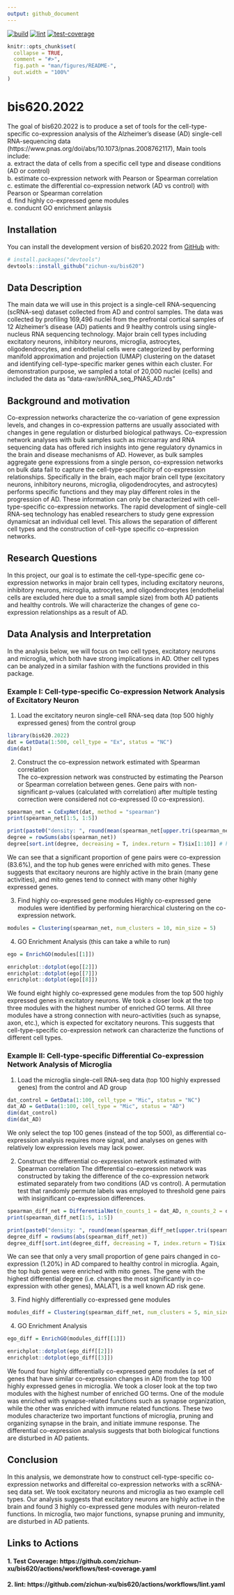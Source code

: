 ```yaml
---
output: github_document
---
```

[![build](https://github.com/zichun-xu/bis620/actions/workflows/R-CMD-check.yaml/badge.svg)](https://github.com/zichun-xu/bis620/actions/workflows/R-CMD-check.yaml)
[![lint](https://github.com/zichun-xu/bis620/actions/workflows/lint.yaml/badge.svg)](https://github.com/zichun-xu/bis620/actions/workflows/lint.yaml)
[![test-coverage](https://github.com/zichun-xu/bis620/actions/workflows/test-coverage.yaml/badge.svg)](https://github.com/zichun-xu/bis620/actions/workflows/test-coverage.yaml)

<!-- README.md is generated from README.Rmd. Please edit that file -->

```r
knitr::opts_chunk$set(
  collapse = TRUE,
  comment = "#>",
  fig.path = "man/figures/README-",
  out.width = "100%"
)
```

# bis620.2022

<!-- badges: start -->
<!-- badges: end -->

The goal of bis620.2022 is to produce a set of tools for the cell-type-specific co-expression analysis of the Alzheimer's disease (AD) single-cell RNA-sequencing data (https://www.pnas.org/doi/abs/10.1073/pnas.2008762117), Main tools include:\
a. extract the data of cells from a specific cell type and disease conditions (AD or control)\
b. estimate co-expression network with Pearson or Spearman correlation\
c. estimate the differential co-expression network (AD vs control) with Pearson or Spearman correlation\
d. find highly co-expressed gene modules\
e. conducnt GO enrichment anlaysis

## Installation

You can install the development version of bis620.2022 from [GitHub](https://github.com/) with:

``` r
# install.packages("devtools")
devtools::install_github("zichun-xu/bis620")
```

## Data Description
The main data we will use in this project is a single-cell RNA-sequencing (scRNA-seq) dataset collected from AD and control samples. The data was collected by profiling 169,496 nuclei from the prefrontal cortical samples of 12 Alzheimer's disease (AD) patients and 9 healthy controls using single-nucleus RNA sequencing technology. Major brain cell types including excitatory neurons, inhibitory neurons, microglia, astrocytes, oligodendrocytes, and endothelial cells were categorized by performing manifold approximation and projection (UMAP) clustering on the dataset and identifying cell-type-specific marker genes within each cluster. For demonstration purpose, we sampled a total of 20,000 nuclei (cells) and included the data as "data-raw/snRNA_seq_PNAS_AD.rds"

## Background and motivation
Co-expression networks characterize the co-variation of gene expression levels, and changes in co-expression patterns are usually associated with changes in gene regulation or disturbed biological pathways. Co-expression network analyses with bulk samples such as microarray and RNA sequencing data has offered rich insights into gene regulatory dynamics in the brain and disease mechanisms of AD. However, as bulk samples aggregate gene expressions from a single person, co-expression networks on bulk data fail to capture the cell-type-specificity of co-expression relationships. Specifically in the brain, each major brain cell type (excitatory neurons, inhibitory neurons, microglia, oligodendrocytes, and astrocytes) performs specific functions and they may play different roles in the progression of AD.  These information can only be characterized with cell-type-specific co-expression networks. The rapid development of single-cell RNA-seq technology has enabled researchers to study gene expression dynamicsat an individual cell level. This allows the separation of different cell types and the construction of cell-type specific co-expression networks.

## Research Questions
In this project, our goal is to estimate the cell-type-specific gene co-expression networks in major brain cell types, including  excitatory neurons, inhibitory neurons, microglia, astrocytes, and oligodendrocytes (endothelial cells are excluded here due to a small sample size) from both AD patients and healthy controls. We will characterize the changes of gene co-expression relationships as a result of AD.


## Data Analysis and Interpretation
 In the analysis below, we will focus on two cell types, excitatory neurons and microglia, which both have strong implications in AD. Other cell types can be analyzed in a similar fashion with the functions provided in this package. 
 
### Example I: Cell-type-specific Co-expression Network Analysis of Excitatory Neuron

1. Load the excitatory neuron single-cell RNA-seq data (top 500 highly expressed genes) from the control group 
```r
library(bis620.2022)
dat = GetData(1:500, cell_type = "Ex", status = "NC")
dim(dat)
```

2. Construct the co-expression network estimated with Spearman correlation\
The co-expression network was constructed by estimating the Pearson or Spearman correlation between genes. Gene pairs with non-significant p-values (calculated with correlation) after multiple testing correction were considered not co-expressed (0 co-expression). 
```r
spearman_net = CoExpNet(dat, method = "spearman")
print(spearman_net[1:5, 1:5])
```


```r
print(paste0("density: ", round(mean(spearman_net[upper.tri(spearman_net)] != 0), digits = 3)))
degree = rowSums(abs(spearman_net))
degree[sort.int(degree, decreasing = T, index.return = T)$ix[1:10]] # hub genes
```
We can see that a significant proportion of gene pairs were co-expression (83.6%), and the top hub genes were enriched with mito genes. These suggests that excitaory neurons are highly active in the brain (many gene activities), and mito genes tend to connect with many other highly expressed genes. 

3. Find highly co-expressed gene modules
Highly co-expressed gene modules were identified by performing hierarchical clustering on the co-expression network. 
```r
modules = Clustering(spearman_net, num_clusters = 10, min_size = 5)
```

4. GO Enrichment Analysis (this can take a while to run)
```r
ego = EnrichGO(modules[[1]])
```

```r
enrichplot::dotplot(ego[[2]])
enrichplot::dotplot(ego[[7]])
enrichplot::dotplot(ego[[8]])
```
We found eight highly co-expressed gene modules from the top 500 highly expressed genes in excitatory neurons. We took a closer look at the top three modules with the highest number of enriched GO terms. All three modules have a strong connection with neuro-activities (such as synapse, axon, etc.), which is expected for excitatory neurons. This suggests that cell-type-specific co-expression network can characterize the functions of different cell types. 

### Example II: Cell-type-specific Differential Co-expression Network Analysis of Microglia

1. Load the microglia single-cell RNA-seq data (top 100 highly expressed genes) from the control and AD group 
```r
dat_control = GetData(1:100, cell_type = "Mic", status = "NC")
dat_AD = GetData(1:100, cell_type = "Mic", status = "AD")
dim(dat_control)
dim(dat_AD)
```
We only select the top 100 genes (instead of the top 500), as differential co-expression analysis requires more signal, and analyses on genes with relatively low expression levels may lack power. 

2. Construct the differential co-expression network estimated with Spearman correlation
The differential co-expression network was constructed by taking the difference of the co-expression network estimated separately from two conditions (AD vs control). A permutation test that randomly permute labels was employed to threshold gene pairs with insignificant co-expression differences. 
```r
spearman_diff_net = DifferentialNet(n_counts_1 = dat_AD, n_counts_2 = dat_control, method = "spearman", rep = 100, seed = 20221220)
print(spearman_diff_net[1:5, 1:5])
```

```r
print(paste0("density: ", round(mean(spearman_diff_net[upper.tri(spearman_diff_net)] != 0), digits = 3)))
degree_diff = rowSums(abs(spearman_diff_net))
degree_diff[sort.int(degree_diff, decreasing = T, index.return = T)$ix[1:10]] # hub genes
```
We can see that only a very small proportion of gene pairs changed in co-expression (1.20%) in AD compared to healthy control in microglia. Again, the top hub genes were enriched with mito genes. The gene with the highest differential degree (i.e. changes the most significantly in co-expression with other genes), MALAT1, is a well known AD risk gene. 

3. Find highly differentially co-expressed gene modules
```r
modules_diff = Clustering(spearman_diff_net, num_clusters = 5, min_size = 5)
```

4. GO Enrichment Analysis 
```r
ego_diff = EnrichGO(modules_diff[[1]])
```

```r
enrichplot::dotplot(ego_diff[[2]])
enrichplot::dotplot(ego_diff[[3]])
```
We found four highly differentially co-expressed gene modules (a set of genes that have similar co-expression changes in AD) from the top 100 highly expressed genes in microglia. We took a closer look at the top two modules with the highest number of enriched GO terms. One of the module was enriched with synapse-related functions such as synapse organization, while the other was enriched with immune related functions. These two modules characterize two important functions of microglia, pruning and organizing synapse in the brain, and initiate immune response. The differential co-expression analysis suggests that both biological functions are disturbed in AD patients.  

## Conclusion
In this analysis, we demonstrate how to construct cell-type-specific co-expression networks and differeital co-expression networks with a scRNA-seq data set. We took excitatory neurons and microglia as two example cell types. Our analysis suggests that excitatory neurons are highly active in the brain and found 3 highly co-expressed gene modules with neuron-related functions. In microglia, two major functions, synapse pruning and immunity, are disturbed in AD patients. 


## Links to Actions
#### 1. Test Coverage: https://github.com/zichun-xu/bis620/actions/workflows/test-coverage.yaml
#### 2. lint: https://github.com/zichun-xu/bis620/actions/workflows/lint.yaml
